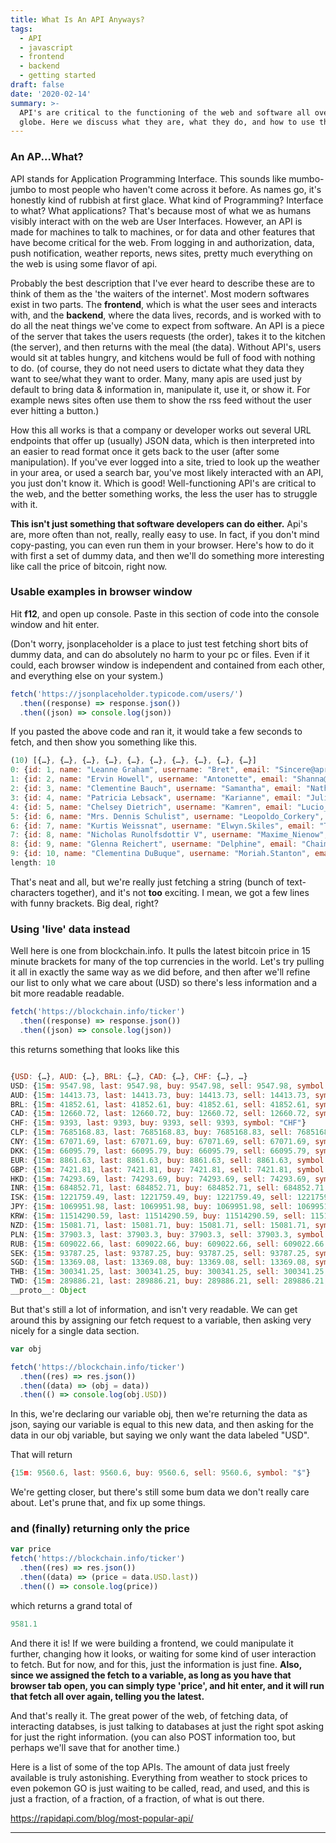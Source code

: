 ```yaml
---
title: What Is An API Anyways?
tags:
  - API
  - javascript
  - frontend
  - backend
  - getting started
draft: false
date: '2020-02-14'
summary: >-
  API's are critical to the functioning of the web and software all over the
  globe. Here we discuss what they are, what they do, and how to use them.
---
```


### An AP...What?

API stands for Application Programming Interface. This sounds like mumbo-jumbo to most people who haven't come across it before. As names go, it's honestly kind of rubbish at first glace. What kind of Programming? Interface to what? What applications? That's because most of what we as humans visibly interact with on the web are User Interfaces. However, an API is made for machines to talk to machines, or for data and other features that have become critical for the web. From logging in and authorization, data, push notification, weather reports, news sites, pretty much everything on the web is using some flavor of api.

Probably the best description that I've ever heard to describe these are to think of them as the 'the waiters of the internet'. Most modern softwares exist in two parts. The **frontend**, which is what the user sees and interacts with, and the **backend**, where the data lives, records, and is worked with to do all the neat things we've come to expect from software. An API is a piece of the server that takes the users requests (the order), takes it to the kitchen (the server), and then returns with the meal (the data). Without API's, users would sit at tables hungry, and kitchens would be full of food with nothing to do. (of course, they do not need users to dictate what they data they want to see/what they want to order. Many, many apis are used just by default to bring data & information in, manipulate it, use it, or show it. For example news sites often use them to show the rss feed without the user ever hitting a button.)

How this all works is that a company or developer works out several URL endpoints that offer up (usually) JSON data, which is then interpreted into an easier to read format once it gets back to the user (after some manipulation). If you've ever logged into a site, tried to look up the weather in your area, or used a search bar, you've most likely interacted with an API, you just don't know it. Which is good! Well-functioning API's are critical to the web, and the better something works, the less the user has to struggle with it.

**This isn't just something that software developers can do either.** Api's are, more often than not, really, really easy to use. In fact, if you don't mind copy-pasting, you can even run them in your browser. Here's how to do it with first a set of dummy data, and then we'll do something more interesting like call the price of bitcoin, right now.

### Usable examples in browser window

Hit **f12**, and open up console. Paste in this section of code into the console window and hit enter.

(Don't worry, jsonplaceholder is a place to just test fetching short bits of dummy data, and can do absolutely no harm to your pc or files. Even if it could, each browser window is independent and contained from each other, and everything else on your system.)

```js
fetch('https://jsonplaceholder.typicode.com/users/')
  .then((response) => response.json())
  .then((json) => console.log(json))
```

If you pasted the above code and ran it, it would take a few seconds to fetch, and then show you something like this.

```js
(10) [{…}, {…}, {…}, {…}, {…}, {…}, {…}, {…}, {…}, {…}]
0: {id: 1, name: "Leanne Graham", username: "Bret", email: "Sincere@april.biz", address: {…}, …}
1: {id: 2, name: "Ervin Howell", username: "Antonette", email: "Shanna@melissa.tv", address: {…}, …}
2: {id: 3, name: "Clementine Bauch", username: "Samantha", email: "Nathan@yesenia.net", address: {…}, …}
3: {id: 4, name: "Patricia Lebsack", username: "Karianne", email: "Julianne.OConner@kory.org", address: {…}, …}
4: {id: 5, name: "Chelsey Dietrich", username: "Kamren", email: "Lucio_Hettinger@annie.ca", address: {…}, …}
5: {id: 6, name: "Mrs. Dennis Schulist", username: "Leopoldo_Corkery", email: "Karley_Dach@jasper.info", address: {…}, …}
6: {id: 7, name: "Kurtis Weissnat", username: "Elwyn.Skiles", email: "Telly.Hoeger@billy.biz", address: {…}, …}
7: {id: 8, name: "Nicholas Runolfsdottir V", username: "Maxime_Nienow", email: "Sherwood@rosamond.me", address: {…}, …}
8: {id: 9, name: "Glenna Reichert", username: "Delphine", email: "Chaim_McDermott@dana.io", address: {…}, …}
9: {id: 10, name: "Clementina DuBuque", username: "Moriah.Stanton", email: "Rey.Padberg@karina.biz", address: {…}, …}
length: 10
```

That's neat and all, but we're really just fetching a string (bunch of text-characters together), and it's not **too** exciting. I mean, we got a few lines with funny brackets. Big deal, right?

### Using 'live' data instead

Well here is one from blockchain.info. It pulls the latest bitcoin price in 15 minute brackets for many of the top currencies in the world. Let's try pulling it all in exactly the same way as we did before, and then after we'll refine our list to only what we care about (USD) so there's less information and a bit more readable readable.

```js
fetch('https://blockchain.info/ticker')
  .then((response) => response.json())
  .then((json) => console.log(json))
```

this returns something that looks like this

```js

{USD: {…}, AUD: {…}, BRL: {…}, CAD: {…}, CHF: {…}, …}
USD: {15m: 9547.98, last: 9547.98, buy: 9547.98, sell: 9547.98, symbol: "$"}
AUD: {15m: 14413.73, last: 14413.73, buy: 14413.73, sell: 14413.73, symbol: "$"}
BRL: {15m: 41852.61, last: 41852.61, buy: 41852.61, sell: 41852.61, symbol: "R$"}
CAD: {15m: 12660.72, last: 12660.72, buy: 12660.72, sell: 12660.72, symbol: "$"}
CHF: {15m: 9393, last: 9393, buy: 9393, sell: 9393, symbol: "CHF"}
CLP: {15m: 7685168.83, last: 7685168.83, buy: 7685168.83, sell: 7685168.83, symbol: "$"}
CNY: {15m: 67071.69, last: 67071.69, buy: 67071.69, sell: 67071.69, symbol: "¥"}
DKK: {15m: 66095.79, last: 66095.79, buy: 66095.79, sell: 66095.79, symbol: "kr"}
EUR: {15m: 8861.63, last: 8861.63, buy: 8861.63, sell: 8861.63, symbol: "€"}
GBP: {15m: 7421.81, last: 7421.81, buy: 7421.81, sell: 7421.81, symbol: "£"}
HKD: {15m: 74293.69, last: 74293.69, buy: 74293.69, sell: 74293.69, symbol: "$"}
INR: {15m: 684852.71, last: 684852.71, buy: 684852.71, sell: 684852.71, symbol: "₹"}
ISK: {15m: 1221759.49, last: 1221759.49, buy: 1221759.49, sell: 1221759.49, symbol: "kr"}
JPY: {15m: 1069951.98, last: 1069951.98, buy: 1069951.98, sell: 1069951.98, symbol: "¥"}
KRW: {15m: 11514290.59, last: 11514290.59, buy: 11514290.59, sell: 11514290.59, symbol: "₩"}
NZD: {15m: 15081.71, last: 15081.71, buy: 15081.71, sell: 15081.71, symbol: "$"}
PLN: {15m: 37903.3, last: 37903.3, buy: 37903.3, sell: 37903.3, symbol: "zł"}
RUB: {15m: 609022.66, last: 609022.66, buy: 609022.66, sell: 609022.66, symbol: "RUB"}
SEK: {15m: 93787.25, last: 93787.25, buy: 93787.25, sell: 93787.25, symbol: "kr"}
SGD: {15m: 13369.08, last: 13369.08, buy: 13369.08, sell: 13369.08, symbol: "$"}
THB: {15m: 300341.25, last: 300341.25, buy: 300341.25, sell: 300341.25, symbol: "฿"}
TWD: {15m: 289886.21, last: 289886.21, buy: 289886.21, sell: 289886.21, symbol: "NT$"}
__proto__: Object
```

But that's still a lot of information, and isn't very readable. We can get around this by assigning our fetch request to a variable, then asking very nicely for a single data section.

```js
var obj

fetch('https://blockchain.info/ticker')
  .then((res) => res.json())
  .then((data) => (obj = data))
  .then(() => console.log(obj.USD))
```

In this, we're declaring our variable obj, then we're returning the data as json, saying our variable is equal to this new data, and then asking for the data in our obj variable, but saying we only want the data labeled "USD".

That will return

```js
{15m: 9560.6, last: 9560.6, buy: 9560.6, sell: 9560.6, symbol: "$"}
```

We're getting closer, but there's still some bum data we don't really care about. Let's prune that, and fix up some things.

### and (finally) returning only the price

```js
var price
fetch('https://blockchain.info/ticker')
  .then((res) => res.json())
  .then((data) => (price = data.USD.last))
  .then(() => console.log(price))
```

which returns a grand total of

```js
9581.1
```

And there it is! If we were building a frontend, we could manipulate it further, changing how it looks, or waiting for some kind of user interaction to fetch. But for now, and for this, just the information is just fine. **Also, since we assigned the fetch to a variable, as long as you have that browser tab open, you can simply type 'price', and hit enter, and it will run that fetch all over again, telling you the latest.**

And that's really it. The great power of the web, of fetching data, of interacting databses, is just talking to databases at just the right spot asking for just the right information. (you can also POST information too, but perhaps we'll save that for another time.)

Here is a list of some of the top APIs. The amount of data just freely available is truly astonishing. Everything from weather to stock prices to even pokemon GO is just waiting to be called, read, and used, and this is just a fraction, of a fraction, of a fraction, of what is out there.

https://rapidapi.com/blog/most-popular-api/

---
